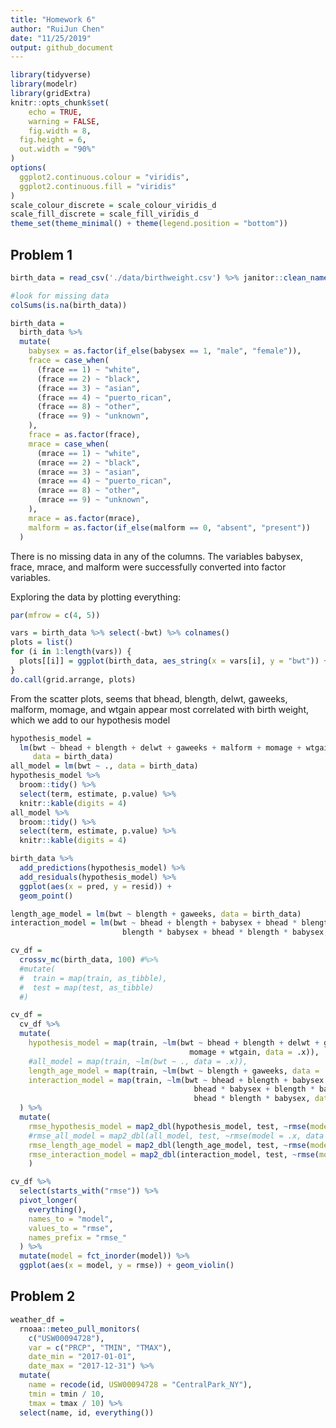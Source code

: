 ```yaml
---
title: "Homework 6"
author: "RuiJun Chen"
date: "11/25/2019"
output: github_document
---
```


```r
library(tidyverse)
library(modelr)
library(gridExtra)
knitr::opts_chunk$set(
	echo = TRUE,
	warning = FALSE,
	fig.width = 8, 
  fig.height = 6,
  out.width = "90%"
)
options(
  ggplot2.continuous.colour = "viridis",
  ggplot2.continuous.fill = "viridis"
)
scale_colour_discrete = scale_colour_viridis_d
scale_fill_discrete = scale_fill_viridis_d
theme_set(theme_minimal() + theme(legend.position = "bottom"))
```

## Problem 1

```r
birth_data = read_csv('./data/birthweight.csv') %>% janitor::clean_names()

#look for missing data
colSums(is.na(birth_data))

birth_data = 
  birth_data %>% 
  mutate(
    babysex = as.factor(if_else(babysex == 1, "male", "female")),
    frace = case_when(
      (frace == 1) ~ "white",
      (frace == 2) ~ "black",
      (frace == 3) ~ "asian",
      (frace == 4) ~ "puerto_rican",
      (frace == 8) ~ "other",
      (frace == 9) ~ "unknown",
    ),
    frace = as.factor(frace),
    mrace = case_when(
      (mrace == 1) ~ "white",
      (mrace == 2) ~ "black",
      (mrace == 3) ~ "asian",
      (mrace == 4) ~ "puerto_rican",
      (mrace == 8) ~ "other",
      (mrace == 9) ~ "unknown",
    ),
    mrace = as.factor(mrace),
    malform = as.factor(if_else(malform == 0, "absent", "present"))
  )
```
There is no missing data in any of the columns. The variables babysex, frace, mrace, and malform were successfully converted into factor variables.

Exploring the data by plotting everything:
```r
par(mfrow = c(4, 5))

vars = birth_data %>% select(-bwt) %>% colnames()
plots = list()
for (i in 1:length(vars)) {
  plots[[i]] = ggplot(birth_data, aes_string(x = vars[i], y = "bwt")) + geom_point()
}
do.call(grid.arrange, plots)
```

From the scatter plots, seems that bhead, blength, delwt, gaweeks, malform, momage, and wtgain appear most correlated with birth weight, which we add to our hypothesis model
```r
hypothesis_model = 
  lm(bwt ~ bhead + blength + delwt + gaweeks + malform + momage + wtgain, 
     data = birth_data)
all_model = lm(bwt ~ ., data = birth_data)
hypothesis_model %>% 
  broom::tidy() %>% 
  select(term, estimate, p.value) %>% 
  knitr::kable(digits = 4)
all_model %>% 
  broom::tidy() %>% 
  select(term, estimate, p.value) %>% 
  knitr::kable(digits = 4)

birth_data %>% 
  add_predictions(hypothesis_model) %>% 
  add_residuals(hypothesis_model) %>% 
  ggplot(aes(x = pred, y = resid)) + 
  geom_point()
```

```r
length_age_model = lm(bwt ~ blength + gaweeks, data = birth_data)
interaction_model = lm(bwt ~ bhead + blength + babysex + bhead * blength + bhead * babysex +
                         blength * babysex + bhead * blength * babysex, data = birth_data)

cv_df = 
  crossv_mc(birth_data, 100) #%>% 
  #mutate(
  #  train = map(train, as_tibble),
  #  test = map(test, as_tibble)
  #)

cv_df =
  cv_df %>% 
  mutate(
    hypothesis_model = map(train, ~lm(bwt ~ bhead + blength + delwt + gaweeks + malform + 
                                        momage + wtgain, data = .x)), 
    #all_model = map(train, ~lm(bwt ~ ., data = .x)),
    length_age_model = map(train, ~lm(bwt ~ blength + gaweeks, data = .x)),
    interaction_model = map(train, ~lm(bwt ~ bhead + blength + babysex + bhead * blength + 
                                         bhead * babysex + blength * babysex + 
                                         bhead * blength * babysex, data = .x))
  ) %>% 
  mutate(
    rmse_hypothesis_model = map2_dbl(hypothesis_model, test, ~rmse(model = .x, data = .y)),
    #rmse_all_model = map2_dbl(all_model, test, ~rmse(model = .x, data = .y)),
    rmse_length_age_model = map2_dbl(length_age_model, test, ~rmse(model = .x, data = .y)),
    rmse_interaction_model = map2_dbl(interaction_model, test, ~rmse(model = .x, data = .y)),
    )

cv_df %>% 
  select(starts_with("rmse")) %>% 
  pivot_longer(
    everything(),
    names_to = "model",
    values_to = "rmse",
    names_prefix = "rmse_"
  ) %>% 
  mutate(model = fct_inorder(model)) %>% 
  ggplot(aes(x = model, y = rmse)) + geom_violin()
```

## Problem 2

```r
weather_df = 
  rnoaa::meteo_pull_monitors(
    c("USW00094728"),
    var = c("PRCP", "TMIN", "TMAX"), 
    date_min = "2017-01-01",
    date_max = "2017-12-31") %>%
  mutate(
    name = recode(id, USW00094728 = "CentralPark_NY"),
    tmin = tmin / 10,
    tmax = tmax / 10) %>%
  select(name, id, everything())
```

